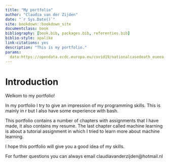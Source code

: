 ```yaml
--- 
title: "My portfolio"
author: "Claudia van der Zijden"
date: "`r Sys.Date()`"
site: bookdown::bookdown_site
documentclass: book
bibliography: [book.bib, packages.bib, referenties.bib]
biblio-style: apalike
link-citations: yes
description: "This is my portfolio."
params: 
  data:https://opendata.ecdc.europa.eu/covid19/nationalcasedeath_eueea_daily_ei/xlsx/data.xlsx
---
```


# Introduction
Welkom to my portfolio!

In my portfolio I try to give an impression of my programming skills. This is mainly in r but I also have some experience with bash.

This portfolio contains a number of chapters with assignments that I have made, it also contains my resume. The last chapter called machine learning is about a tutorial assignment in which I tried to learn more about machine learning.

I hope this portfolio will give you a good idea of my skills.

For further questions you can always email claudiavanderzijden@hotmail.nl